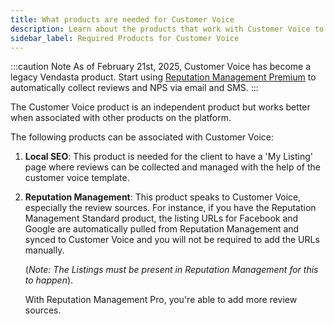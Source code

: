 ```yaml
---
title: What products are needed for Customer Voice
description: Learn about the products that work with Customer Voice to enhance its functionality.
sidebar_label: Required Products for Customer Voice
---
```


:::caution Note
As of February 21st, 2025, Customer Voice has become a legacy Vendasta product. Start using [Reputation Management Premium](https://partners.vendasta.com/marketplace/products/RM) to automatically collect reviews and NPS via email and SMS.
:::

The Customer Voice product is an independent product but works better when associated with other products on the platform.

The following products can be associated with Customer Voice:

1. **Local SEO**: This product is needed for the client to have a 'My Listing' page where reviews can be collected and managed with the help of the customer voice template.

2. **Reputation Management**: This product speaks to Customer Voice, especially the review sources. For instance, if you have the Reputation Management Standard product, the listing URLs for Facebook and Google are automatically pulled from Reputation Management and synced to Customer Voice and you will not be required to add the URLs manually.

   (*Note: The Listings must be present in Reputation Management for this to happen*).

   With Reputation Management Pro, you're able to add more review sources.